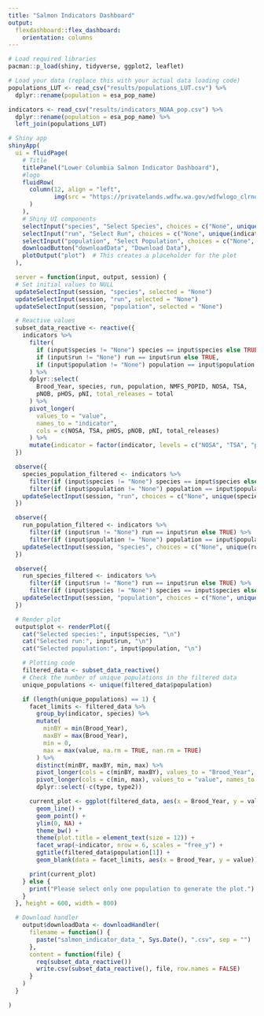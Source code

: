 ---
title: "Salmon Indicators Dashboard"
output: 
  flexdashboard::flex_dashboard:
    orientation: columns
---

```{r}
# Load required libraries
pacman::p_load(shiny, tidyverse, ggplot2, leaflet)

# Load your data (replace this with your actual data loading code)
populations_LUT <- read_csv("results/populations_LUT.csv") %>%
  dplyr::rename(population = esa_pop_name)

indicators <- read_csv("results/indicators_NOAA_pop.csv") %>%
  dplyr::rename(population = esa_pop_name) %>%
  left_join(populations_LUT)

# Shiny app
shinyApp(
  ui = fluidPage(
    # Title
    titlePanel("Lower Columbia Salmon Indicator Dashboard"),
    #logo
    fluidRow(
      column(12, align = "left",
             img(src = "https://privatelands.wdfw.wa.gov/wdfwlogo_clrnotxt.png", height = "160px")
      )
    ),
    # Shiny UI components
    selectInput("species", "Select Species", choices = c("None", unique(indicators$species)), multiple = FALSE),
    selectInput("run", "Select Run", choices = c("None", unique(indicators$run)), multiple = FALSE),
    selectInput("population", "Select Population", choices = c("None", unique(indicators$population)), multiple = FALSE),
    downloadButton("downloadData", "Download Data"),
    plotOutput("plot")  # This creates a placeholder for the plot
  ),

  server = function(input, output, session) {
  # Set initial values to NULL
  updateSelectInput(session, "species", selected = "None")
  updateSelectInput(session, "run", selected = "None")
  updateSelectInput(session, "population", selected = "None")

  # Reactive values
  subset_data_reactive <- reactive({
    indicators %>%
      filter(
        if (input$species != "None") species == input$species else TRUE,
        if (input$run != "None") run == input$run else TRUE,
        if (input$population != "None") population == input$population else TRUE
      ) %>%
      dplyr::select(
        Brood_Year, species, run, population, NMFS_POPID, NOSA, TSA,
        pNOB, pHOS, pNI, total_releases = total
      ) %>%
      pivot_longer(
        values_to = "value",
        names_to = "indicator",
        cols = c(NOSA, TSA, pHOS, pNOB, pNI, total_releases)
      ) %>%
      mutate(indicator = factor(indicator, levels = c("NOSA", "TSA", "pHOS", "pNOB", "pNI", "total_releases")))
  })

  observe({
    species_population_filtered <- indicators %>%
      filter(if (input$species != "None") species == input$species else TRUE) %>%
      filter(if (input$population != "None") population == input$population else TRUE)
    updateSelectInput(session, "run", choices = c("None", unique(species_population_filtered$run)), selected = if (input$run != "None") input$run else "None")
  })

  observe({
    run_population_filtered <- indicators %>%
      filter(if (input$run != "None") run == input$run else TRUE) %>%
      filter(if (input$population != "None") population == input$population else TRUE)
    updateSelectInput(session, "species", choices = c("None", unique(run_population_filtered$species)), selected = if (input$species != "None") input$species else "None")
  })

  observe({
    run_species_filtered <- indicators %>%
      filter(if (input$run != "None") run == input$run else TRUE) %>%
      filter(if (input$species != "None") species == input$species else TRUE)
    updateSelectInput(session, "population", choices = c("None", unique(run_species_filtered$population)), selected = if (input$population != "None") input$population else "None")
  })

  # Render plot
  output$plot <- renderPlot({
    cat("Selected species:", input$species, "\n")
    cat("Selected run:", input$run, "\n")
    cat("Selected population:", input$population, "\n")

    # Plotting code
    filtered_data <- subset_data_reactive()
    # Check the number of unique populations in the filtered data
    unique_populations <- unique(filtered_data$population)

    if (length(unique_populations) == 1) {
      facet_limits <- filtered_data %>%
        group_by(indicator, species) %>%
        mutate(
          minBY = min(Brood_Year),
          maxBY = max(Brood_Year),
          min = 0,
          max = max(value, na.rm = TRUE, nan.rm = TRUE)
        ) %>%
        distinct(minBY, maxBY, min, max) %>%
        pivot_longer(cols = c(minBY, maxBY), values_to = "Brood_Year", names_to = "type") %>%
        pivot_longer(cols = c(min, max), values_to = "value", names_to = "type2") %>%
        dplyr::select(-c(type, type2))

      current_plot <- ggplot(filtered_data, aes(x = Brood_Year, y = value, color = species)) +
        geom_line() +
        geom_point() +
        ylim(0, NA) +
        theme_bw() +
        theme(plot.title = element_text(size = 12)) +
        facet_wrap(~indicator, nrow = 6, scales = "free_y") +
        ggtitle(filtered_data$population[1]) +
        geom_blank(data = facet_limits, aes(x = Brood_Year, y = value))

      print(current_plot)
    } else {
      print("Please select only one population to generate the plot.")
    }
  }, height = 600, width = 800)

  # Download handler
    output$downloadData <- downloadHandler(
      filename = function() {
        paste("salmon_indicator_data_", Sys.Date(), ".csv", sep = "")
      },
      content = function(file) {
        req(subset_data_reactive())
        write.csv(subset_data_reactive(), file, row.names = FALSE)
      }
    )
  }

)

```